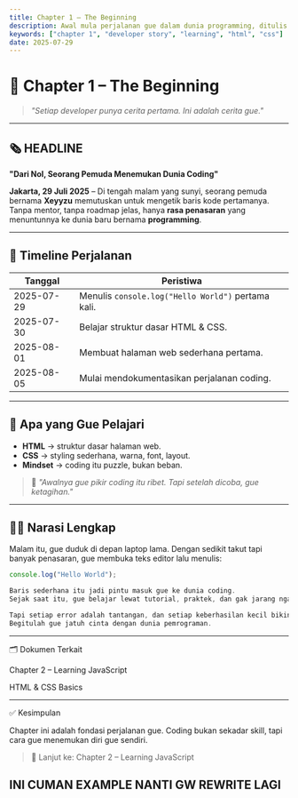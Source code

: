 ```yaml
---
title: Chapter 1 – The Beginning
description: Awal mula perjalanan gue dalam dunia programming, ditulis seperti artikel koran.
keywords: ["chapter 1", "developer story", "learning", "html", "css"]
date: 2025-07-29
---
```


# 📰 Chapter 1 – The Beginning

> *"Setiap developer punya cerita pertama. Ini adalah cerita gue."*

---

## 🗞️ HEADLINE  
**"Dari Nol, Seorang Pemuda Menemukan Dunia Coding"**

**Jakarta, 29 Juli 2025** – Di tengah malam yang sunyi, seorang pemuda bernama **Xeyyzu** memutuskan untuk mengetik baris kode pertamanya.  
Tanpa mentor, tanpa roadmap jelas, hanya **rasa penasaran** yang menuntunnya ke dunia baru bernama **programming**.

---

## 📅 Timeline Perjalanan

| Tanggal    | Peristiwa                                               |
| ---------- | ------------------------------------------------------- |
| 2025-07-29 | Menulis `console.log("Hello World")` pertama kali.     |
| 2025-07-30 | Belajar struktur dasar HTML & CSS.                     |
| 2025-08-01 | Membuat halaman web sederhana pertama.                 |
| 2025-08-05 | Mulai mendokumentasikan perjalanan coding.             |

---

## 🎯 Apa yang Gue Pelajari

- **HTML** → struktur dasar halaman web.  
- **CSS** → styling sederhana, warna, font, layout.  
- **Mindset** → coding itu puzzle, bukan beban.  

> 💬 *"Awalnya gue pikir coding itu ribet. Tapi setelah dicoba, gue ketagihan."*

---

## 🧑‍💻 Narasi Lengkap

Malam itu, gue duduk di depan laptop lama. Dengan sedikit takut tapi banyak penasaran, gue membuka teks editor lalu menulis:  

```js
console.log("Hello World");

Baris sederhana itu jadi pintu masuk gue ke dunia coding.
Sejak saat itu, gue belajar lewat tutorial, praktek, dan gak jarang ngadepin error yang bikin pusing.

Tapi setiap error adalah tantangan, dan setiap keberhasilan kecil bikin gue merasa naik level.
Begitulah gue jatuh cinta dengan dunia pemrograman.
```

---

🗂️ Dokumen Terkait

Chapter 2 – Learning JavaScript

HTML & CSS Basics



---

✅ Kesimpulan

Chapter ini adalah fondasi perjalanan gue.
Coding bukan sekadar skill, tapi cara gue menemukan diri gue sendiri.

> 📌 Lanjut ke: Chapter 2 – Learning JavaScript


## INI CUMAN EXAMPLE NANTI GW REWRITE LAGI
  
